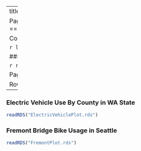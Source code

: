 ---
title: "Data Visual Masters - Final Dashboard"
output: 
  flexdashboard::flex_dashboard:
    
Page 1
====================================================================

Column {data-width=600}

```r
library(flexdashboard)
```

### Carbon Emissions in the U.S.

```r
readRDS("emissions.rds")
```

Page 2 {data-orientation=rows}
=====================================

Row {data-height=600}
-------------------------------------

### Electric Vehicle Use By County in WA State

```r
readRDS("ElectricVehiclePlot.rds")
```

### Fremont Bridge Bike Usage in Seattle

```r
readRDS("FremontPlot.rds")
```

